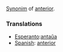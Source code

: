 [[Synonim]] of [[anterior]].

===Translations===
*[[Esperanto]]:[[antaŭa]]
*[[Spanish]]: [[anterior]]